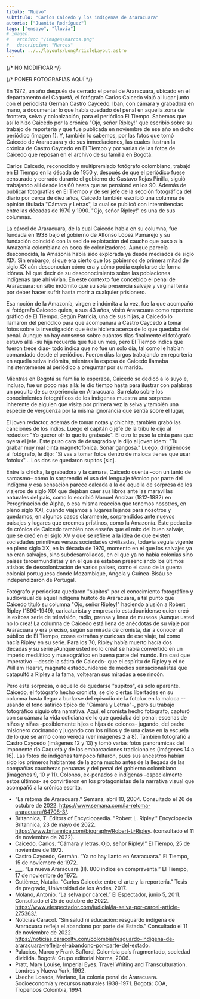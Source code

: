 ```yaml
---
titulo: "Nuevo"
subtitulo: "Carlos Caicedo y los indígenas de Araracuara"
autoria: ["Juanita Rodríguez"]
tags: ["ensayo", "lluvia"]
# imagen:
#   archivo: "/images/marcos.png"
#   descripcion: "Marcos"
layout: ../../layouts/LongArticleLayout.astro
---
```


{/* NO MODIFICAR */}

{/* PONER FOTOGRAFIAS AQUÍ */}


En 1972, un año después de cerrado el penal de Araracuara, ubicado en el departamento del Caquetá, el fotógrafo Carlos Caicedo viajó al lugar junto con el periodista Germán Castro Caycedo. Iban, con cámara y grabadora en mano, a documentar lo que había quedado del penal en aquella zona de frontera, selva y colonización, para el periódico El Tiempo. Sabemos que así lo hizo Caicedo por la crónica "Ojo, señor Ripley!" que escribió sobre su trabajo de reportería y que fue publicada en noviembre de ese año en dicho periódico (imagen 1). Y, también lo sabemos, por las fotos que tomó Caicedo de Araracuara y de sus inmediaciones, las cuales ilustran la crónica de Castro Caycedo en El Tiempo y por varias de las fotos de Caicedo que reposan en el archivo de su familia en Bogotá.

<Fotografia
  foto={prueba1}
  titulo="Figura 1"
  descripcion="XXXX” de Carlos Caicedo. Publicada en El Tiempo, 25 de noviembre de 1972, 8A. Archivo Familia Caicedo."
/>

Carlos Caicedo, reconocido y multipremiado fotógrafo colombiano, trabajó en El Tiempo en la década de 1950 y, después de que el periódico fuese censurado y cerrado durante el gobierno de Gustavo Rojas Pinilla, siguió trabajando allí desde los 60 hasta que se pensionó en los 90. Además de publicar fotografías en El Tiempo y de ser jefe de la sección fotográfica del diario por cerca de diez años, Caicedo también escribió una columna de opinión titulada "Cámara y Letras", la cual se publicó con intermitencias entre las décadas de 1970 y 1990. "Ojo, señor Ripley!" es una de sus columnas.

La cárcel de Araracuara, de la cual Caicedo habla en su columna, fue fundada en 1938 bajo el gobierno de Alfonso López Pumarejo y su fundación coincidió con la sed de explotación del caucho que puso a la Amazonía colombiana en boca de colonizadores. Aunque parecía desconocida, la Amazonía había sido explorada ya desde mediados de siglo XIX. Sin embargo, sí que era cierto que los gobiernos de primera mitad de siglo XX aún desconocían cómo era y cómo podía explotarse de forma idónea. Ni que decir de su desconocimiento sobre las poblaciones indígenas que ahí vivían. En este contexto fue concebido el penal de Araracuara: un sitio indómito que su sola presencia salvaje y virginal tenía por deber hacer sufrir hasta morir a cualquier prisionero.

Esa noción de la Amazonía, virgen e indómita a la vez, fue la que acompañó al fotógrafo Caicedo quien, a sus 43 años, visitó Araracuara como reportero gráfico de El Tiempo. Según Patricia<NotaAlPie numero="1" contenido="Patricia Caicedo, entrevista con la autora, Enero 20 de 2023. Agradezco a Patricia y a Felipe Caicedo por darme información sobre el viaje de Carlos Caicedo a Araracuara en 1972 y por permitirnos publicar las fotos, hasta el momento inéditas, que Caicedo tomó del campamento central del antiguo penal." />, una de sus hijas, a Caicedo lo llamaron del periódico para que acompañara a Castro Caycedo a tomar fotos sobre la investigación que éste hiciera acerca de lo que quedaba del penal. Aunque no hay consenso sobre cuántos días finalmente el fotógrafo estuvo allá -su hija recuerda que fue un mes, pero El Tiempo indica que fueron trece días- todo indica que no fue un solo día, tal como le habían comandado desde el periódico. Fueron días largos trabajando en reportería en aquella selva indómita, mientras la esposa de Caicedo llamaba insistentemente al periódico a preguntar por su marido.

Mientras en Bogotá su familia lo esperaba, Caicedo se dedicó a lo suyo e, incluso, fue un poco más allá: le dio tiempo hasta para ilustrar con palabras un poquito de su experiencia en Araracuara. Su relato sobre los conocimientos fotográficos de los indígenas muestra una sorpresa inherente de alguien que visita por primera vez la selva y también una especie de vergüenza por la misma ignorancia que sentía sobre el lugar,

El joven redactor, además de tomar notas y chichita, también grabó las canciones de los indios. Luego el capitán o jefe de la tribu le dijo al redactor: "Yo querer oír lo que tu grabaste". El otro le puso la cinta para que oyera el jefe. Este puso cara de desagrado y le dijo al joven ídem: "Tu grabar muy mal cinta magnetofónica. Sonar gangosa." Luego, dirigiéndose al fotógrafo, le dijo: "Si vas a tomar fotos dentro de maloca tienes que usar fotolux"... Los dos se quedaron supitos [sic].<NotaAlPie numero="2" contenido="Carlos Caicedo, “Cámara y letras. Ojo, señor Ripley!” El Tiempo, 25 de noviembre de 1972, 8A." />

Entre la chicha, la grabadora y la cámara, Caicedo cuenta –con un tanto de sarcasmo– cómo lo sorprendió el uso del lenguaje técnico por parte del indígena y esa sensación parece calcada a la de aquella de sorpresa de los viajeros de siglo XIX que dejaban caer sus libros ante las maravillas naturales del país, como lo escribió Manuel Ancízar (1812-1882) en Peregrinación de Alpha, o esa misma reacción que tenemos nosotros, en pleno siglo XXI, cuando viajamos a lugares lejanos para nosotros y quedamos, en algunos casos claramente, sorprendidos ante nuevos paisajes y lugares que creemos prístinos, como la Amazonía. Este pedacito de crónica de Caicedo también nos enseña que el mito del buen salvaje, que se creó en el siglo XV y que se refiere a la idea de que existen sociedades primitivas versus sociedades civilizadas, todavía seguía vigente en pleno siglo XX, en la década de 1970, momento en el que los salvajes ya no eran salvajes, sino subdesarrollados, en el que ya no había colonias sino países tercermundistas y en el que se estaban presenciando los últimos atisbos de descolonización de varios países, como el caso de la guerra colonial portuguesa donde Mozambique, Angola y Guinea-Bisáu se independizaron de Portugal.

Fotógrafo y periodista quedaron "súpitos" por el conocimiento fotográfico y audiovisual de aquel indígena huitoto de Araracuara, a tal punto que Caicedo tituló su columna "Ojo, señor Ripley!" haciendo alusión a Robert Ripley (1890-1949), caricaturista y empresario estadounidense quien creó la exitosa serie de televisión, radio, prensa y línea de museos ¡Aunque usted no lo crea! La columna de Caicedo está llena de anécdotas de su viaje por Araracuara y era preciso, según su mirada de cronista, dar a conocer al público de El Tiempo, cosas extrañas y curiosas de ese viaje, tal como hacía Ripley en su serie. Para los 70, Ripley había muerto hacía dos décadas y su serie ¡Aunque usted no lo crea! se había convertido en un imperio mediático y museográfico en buena parte del mundo. Era casi que imperativo --desde la sátira de Caicedo- que el espíritu de Ripley y el de William Hearst, magnate estadounidense de medios sensacionalistas que catapultó a Ripley a la fama, voltearan sus miradas a ese rincón.

Pero esta sorpresa, o aquello de quedarse "súpitos", es solo aparente. Caicedo, el fotógrafo hecho cronista, se dio ciertas libertades en su columna hasta llegar a burlarse del episodio de la fotolux en la maloca --usando el tono satírico típico de "Cámara y Letras"-, pero su trabajo fotográfico siguió otra narrativa. Aquí, el cronista hecho fotógrafo, capturó con su cámara la vida cotidiana de lo que quedaba del penal: escenas de niños y niñas -posiblemente hijos e hijas de colonos- jugando, del padre misionero cocinando y jugando con los niños y de una clase en la escuela de lo que se armó como vereda (ver imágenes 2 a 8). También fotografió a Castro Caycedo (imágenes 12 y 13) y tomó varias fotos panorámicas del imponente río Caquetá y de las embarcaciones tradicionales (imágenes 14 a 16). Las fotos de indígenas tampoco faltaron, pues sus ancestros habían sido los primeros habitantes de la zona mucho antes de la llegada de las compañías caucheras peruanas y del penal del gobierno colombiano (imágenes 9, 10 y 11). Colonos, ex-penados e indígenas -especialmente estos últimos- se convirtieron en los protagonistas de la narrativa visual que acompañó a la crónica escrita.

<Final />

<Bibliografia />

- “La retoma de Araracuara.” Semana, abril 10, 2004. Consultado el 26 de octubre de 2022. https://www.semana.com/la-retoma-araracuara/64708-3/.
- Britannica, T. Editors of Encyclopaedia. "Robert L. Ripley." Encyclopedia Britannica, 23 de mayo de 2022. https://www.britannica.com/biography/Robert-L-Ripley. (consultado el 11 de noviembre de 2022).
- Caicedo, Carlos. “Cámara y letras. Ojo, señor Ripley!” El Tiempo, 25 de noviembre de 1972.
- Castro Caycedo, Germán. “Ya no hay llanto en Araracuara.” El Tiempo, 15 de noviembre de 1972.
- \_\_\_. “La nueva Araracuara (II). 800 indios en compraventa.” El Tiempo, 17 de noviembre de 1972.
- Gutiérrez, Natalia. “Carlos Caicedo: entre el arte y la reportería.” Tesis de pregrado, Universidad de los Andes, 2017.
- Molano, Antonio. “La selva por cárcel.” El Espectador, junio 5, 2011. Consultado el 25 de octubre de 2022. https://www.elespectador.com/judicial/la-selva-por-carcel-article-275363/.
- Noticias Caracol. “Sin salud ni educación: resguardo indígena de Araracuara refleja el abandono por parte del Estado.” Consultado el 11 de noviembre de 2022. https://noticias.caracoltv.com/colombia/resguardo-indigena-de-araracuara-refleja-el-abandono-por-parte-del-estado.
- Palacios, Marco y Frank Safford, Colombia país fragmentado, sociedad dividida. Bogotá: Grupo editorial Norma, 2006.
- Pratt, Mary Louise, Imperial Eyes. Travel Writing and Transculturation. Londres y Nueva York, 1992.
- Useche Losada, Mariano, La colonia penal de Araracuara. Socioeconomía y recursos naturales 1938-1971. Bogotá: COA, Tropenbos Colombia, 1994.
